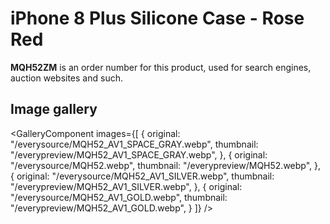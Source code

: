 
# iPhone 8 Plus Silicone Case - Rose Red

<Callout type='info' emoji='👉🏻'>**MQH52ZM** is an order number for this product, used for search engines, auction websites and such.</Callout>

## Image gallery

<GalleryComponent
    images={[
      {
        original: "/everysource/MQH52_AV1_SPACE_GRAY.webp",
        thumbnail: "/everypreview/MQH52_AV1_SPACE_GRAY.webp",
      },
      {
        original: "/everysource/MQH52.webp",
        thumbnail: "/everypreview/MQH52.webp",
      },
      {
        original: "/everysource/MQH52_AV1_SILVER.webp",
        thumbnail: "/everypreview/MQH52_AV1_SILVER.webp",
      },
      {
        original: "/everysource/MQH52_AV1_GOLD.webp",
        thumbnail: "/everypreview/MQH52_AV1_GOLD.webp",
      }
    ]}
  />
